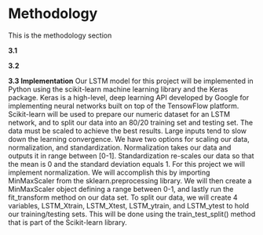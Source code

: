 # Methodology

This is the methodology section

**3.1**

**3.2**

**3.3 Implementation**
Our LSTM model for this project will be implemented in Python using the scikit-learn machine learning library and the Keras package. Keras is a high-level, deep learning API developed by Google for implementing neural networks built on top of the TensowFlow platform. Scikit-learn will be used to prepare our numeric dataset for an LSTM network, and to split our data into an 80/20 training set and testing set. The data must be scaled to achieve the best results. Large inputs tend to slow down the learning convergence. We have two options for scaling our data, normalization, and standardization. Normalization takes our data and outputs it in range between [0-1]. Standardization re-scales our data so that the mean is 0 and the standard deviation equals 1. For this project we will implement normalization. We will accomplish this by importing MinMaxScaler from the sklearn.preprocessing library. We will then create a MinMaxScaler object defining a range between 0-1, and lastly run the fit_transform method on our data set. To split our data, we will create 4 variables, LSTM_Xtrain, LSTM_Xtest, LSTM_ytrain, and LSTM_ytest to hold our training/testing sets. This will be done using the train_test_split() method that is part of the Scikit-learn library. 